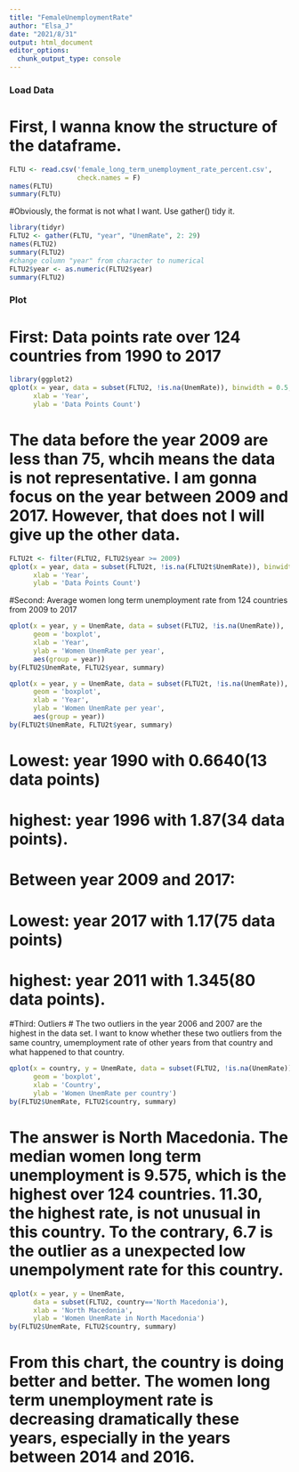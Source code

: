 ---
title: "FemaleUnemploymentRate"
author: "Elsa_J"
date: "2021/8/31"
output: html_document
editor_options: 
  chunk_output_type: console
---

### Load Data
# First, I wanna know the structure of the dataframe.
```{r}
FLTU <- read.csv('female_long_term_unemployment_rate_percent.csv',
                 check.names = F)
names(FLTU)
summary(FLTU)
```
#Obviously, the format is not what I want. Use gather() tidy it.
```{r}
library(tidyr)
FLTU2 <- gather(FLTU, "year", "UnemRate", 2: 29)
names(FLTU2)
summary(FLTU2)
#change column "year" from character to numerical
FLTU2$year <- as.numeric(FLTU2$year)
summary(FLTU2)
```

### Plot
# First: Data points rate over 124 countries from 1990 to 2017
```{r}
library(ggplot2)
qplot(x = year, data = subset(FLTU2, !is.na(UnemRate)), binwidth = 0.5,
      xlab = 'Year',
      ylab = 'Data Points Count')
```
# The data before the year 2009 are less than 75, whcih means the data is not representative. I am gonna focus on the year between 2009 and 2017. However, that does not I will give up the other data.
```{r}
FLTU2t <- filter(FLTU2, FLTU2$year >= 2009)
qplot(x = year, data = subset(FLTU2t, !is.na(FLTU2t$UnemRate)), binwidth = 0.5,
      xlab = 'Year',
      ylab = 'Data Points Count')
```


#Second: Average women long term unemployment rate from 124 countries from 2009 to 2017
```{r}
qplot(x = year, y = UnemRate, data = subset(FLTU2, !is.na(UnemRate)),
      geom = 'boxplot',
      xlab = 'Year',
      ylab = 'Women UnemRate per year',
      aes(group = year))
by(FLTU2$UnemRate, FLTU2$year, summary)

qplot(x = year, y = UnemRate, data = subset(FLTU2t, !is.na(UnemRate)),
      geom = 'boxplot',
      xlab = 'Year',
      ylab = 'Women UnemRate per year',
      aes(group = year))
by(FLTU2t$UnemRate, FLTU2t$year, summary)
```
# Lowest: year 1990 with 0.6640(13 data points)
# highest: year 1996 with 1.87(34 data points). 
# Between year 2009 and 2017: 
# Lowest: year 2017 with 1.17(75 data points)
# highest: year 2011 with 1.345(80 data points). 

#Third: Outliers
# The two outliers in the year 2006 and 2007 are the highest in the data set. I want to know whether these two outliers from the same country, umemployment rate of other years from that country and what happened to that country.
```{r}
qplot(x = country, y = UnemRate, data = subset(FLTU2, !is.na(UnemRate)),
      geom = 'boxplot',
      xlab = 'Country',
      ylab = 'Women UnemRate per country')
by(FLTU2$UnemRate, FLTU2$country, summary)
```
# The answer is North Macedonia. The median women long term unemployment is 9.575, which is the highest over 124 countries. 11.30, the highest rate, is not unusual in this country. To the contrary, 6.7 is the outlier as a unexpected low unempolyment rate for this country.
```{r}
qplot(x = year, y = UnemRate,
      data = subset(FLTU2, country=='North Macedonia'),
      xlab = 'North Macedonia',
      ylab = 'Women UnemRate in North Macedonia')
by(FLTU2$UnemRate, FLTU2$country, summary)
```
# From this chart, the country is doing better and better. The women long term unemployment rate is decreasing dramatically these years, especially in the years between 2014 and 2016.
